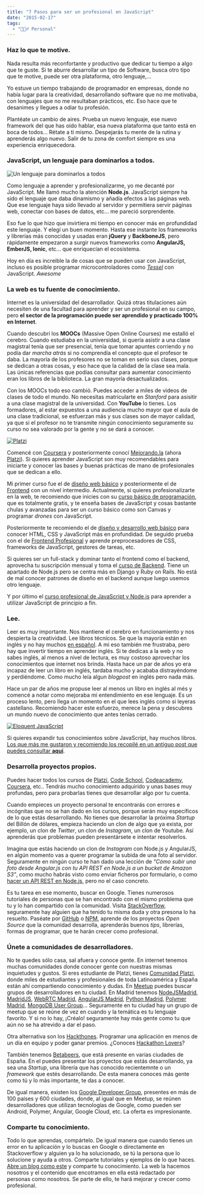 ```yaml
---
title: "7 Pasos para ser un profesional en JavaScript"
date: "2015-02-17"
tags:
  - "🙋🏻‍♂️ Personal"
---
```


<YouTube videoId="Bg89e__YpE8" />

### Haz lo que te motive.

Nada resulta más reconfortante y productivo que dedicar tu tiempo a algo que te guste. Si te aburre desarrollar un tipo de Software, busca otro tipo que te motive, puede ser otra plataforma, otro lenguaje,...

Yo estuve un tiempo trabajando de programador en empresas, donde no había lugar para la creatividad, desarrollando software que no me motivaba, con lenguajes que no me resultaban prácticos, etc. Eso hace que te desanimes y llegues a odiar tu profesión.

Plantéate un cambio de aires. Prueba un nuevo lenguaje, ese nuevo framework del que has oído hablar, esa nueva plataforma que tanto está en boca de todos... Rétate a ti mismo. Despejarás tu mente de la rutina y aprenderás algo nuevo. Salir de tu zona de comfort siempre es una experiencia enriquecedora.

### JavaScript, un lenguaje para dominarlos a todos.

![Un lenguaje para dominarlos a todos](/images/el-camino-para-ser-un-pro-en-javascript/frodoJS.jpg)

Como lenguaje a aprender y profesionalizarme, yo me decanté por JavaScript. Me llamó mucho la atención **Node.js**. JavaScript siempre ha sido el lenguaje que daba dinamismo y añadía efectos a las páginas web. Que ese lenguaje haya sido llevado al servidor y permitiera servir páginas web, conectar con bases de datos, etc... me pareció sorprendente.

Eso fue lo que hizo que invirtiera mi tiempo en conocer más en profundidad este lenguaje. Y elegí un buen momento. Hasta ese instante los frameworks y librerías más conocidas y usadas eran **jQuery** y **BackboneJS**, pero rápidamente empezaron a surgir nuevos frameworks como **AngularJS, EmberJS, Ionic**, etc... que enriquecían el ecosistema.

Hoy en día es increible la de cosas que se pueden usar con JavaScript, incluso es posible programar microcontroladores como _[Tessel](http://tessel.io)_ con JavaScript. _Awesome_

### La web es tu fuente de conocimiento.

Internet es la universidad del desarrollador. Quizá otras titulaciones aún necesiten de una facultad para aprender y ser un profesional en su campo, pero **el sector de la programación puede ser aprendido y practicado 100% en Internet**.

Cuando descubrí los **MOOCs** (Massive Open Online Courses) me estalló el cerebro. Cuando estudiaba en la universidad, si quería asistir a una clase magistral tenía que ser presencial, tenía que tomar apuntes corriendo y no podía dar _marcha atrás_ si no comprendía el concepto que el profesor te daba. La mayoría de los profesores no se toman en serio sus clases, porque se dedican a otras cosas, y eso hace que la calidad de la clase sea mala. Las únicas referencias que podías consultar para aumentar conocimiento eran los libros de la biblioteca. La gran mayoría desactualizados.

Con los MOOCs todo eso cambió. Puedes acceder a miles de videos de clases de todo el mundo. No necesitas matricularte en _Stanford_ para asisitir a una clase magistral de la universidad. Con **YouTube** lo tienes. Los formadores, al estar expuestos a una audiencia mucho mayor que el aula de una clase tradicional, se esfuerzan más y sus clases son de mayor calidad, ya que si el profesor no te transmite ningún conocimiento seguramente su curso no sea valorado por la gente y no se dará a conocer.

[![Platzi](/images/el-camino-para-ser-un-pro-en-javascript/10475665_807915719276961_6638684059685897925_n.png)](http://platzi.com/c/cazaustre)

Comencé con [Coursera](http://coursera.com) y posteriormente conocí [Mejorando.la](http://platzi.com/c/cazaustre) (ahora [Platzi](http://platzi.com/c/cazaustre)). Si quieres aprender JavaScript son muy recomendables para iniciarte y conocer las bases y buenas prácticas de mano de profesionales que se dedican a ello.

Mi primer curso fue el de [diseño web básico](http://platzi.com/online) y posteriormente el de [Frontend](http://platzi.com/frontend) con un nivel intermedio. Actualmente, si quieres profesionalizarte en la web, te recomiendo que inicies con su [curso básico de programación](http://platzi.com/programación), que es totalmente gratis, y te enseña bases de JavaScript y cosas bastante chulas y avanzadas para ser un curso básico como son Canvas y programar _drones_ con JavaScript.

Posteriormente te recomiendo el de [diseño y desarrollo web básico](http://platzi.com/online) para conocer HTML, CSS y JavaScript más en profundidad. De seguido prueba con el de [Frontend Profesional](http://platzi.com/frontend) y aprende preprocesadores de CSS, frameworks de JavaScript, gestores de tareas, etc.

Si quieres ser un full-stack y dominar tanto el frontend como el backend, aprovecha tu suscripción mensual y toma el [curso de Backend](http://platzi.com/backend). Tiene un apartado de Node.js pero se centra más en Django y Ruby on Rails. No está de mal conocer patrones de diseño en el backend aunque luego usemos otro lenguaje.

Y por último el [curso profesional de JavaScript y Node.js](http://platzi.com/js) para aprender a utilizar JavaScript de principio a fin.

### Lee.

Leer es muy importante. Nos mantiene el cerebro en funcionamiento y nos despierta la creatividad. Lee libros técnicos. Se que la mayoría están en inglés y no hay muchos [en español](https://leanpub.com/aprendiendo-javascript). A mi eso también me frustraba, pero hay que invertir tiempo en aprender inglés. Si te dedicas a la web y no sabes inglés, al menos a nivel de lectura, es muy costoso aprovechar los conocimientos que internet nos brinda. Hasta hace un par de años yo era incapaz de leer un libro en inglés, tardaba mucho y acababa distrayéndome y perdiéndome. Como mucho leía algun _blogpost_ en inglés pero nada más.

Hace un par de años me propuse leer al menos un libro en inglés al més y comencé a notar como mejoraba mi entendimiento en ese lenguaje. Es un proceso lento, pero llega un momento en el que lees inglés como si leyeras castellano. Recomiendo hacer este esfuerzo, merece la pena y descubres un mundo nuevo de conocimiento que antes tenías cerrado.

[![Eloquent JavaScript](/images/el-camino-para-ser-un-pro-en-javascript/ejs_gt9otr.png)](http://www.amazon.es/gp/product/B004OEJNQ0/ref=as_li_tf_tl?ie=UTF8&camp=3626&creative=24790&creativeASIN=B004OEJNQ0&linkCode=as2&tag=pa0f-21)

Si quieres expandir tus conocimientos sobre JavaScript, hay muchos libros. [Los que más me gustaron y recomiendo los recopilé en un antiguo post que puedes consultar **aquí**](/libros-javascript/).

### Desarrolla proyectos propios.

Puedes hacer todos los cursos de [Platzi](http://platzi.com), [Code School](http://codeschool.com), [Codeacademy](http://codeacademy.com), [Coursera](http://coursera.com), etc.. Tendrás mucho conocimiento adquirido y unas bases muy profundas, pero para probarlas tienes que desarrollar algo por tu cuenta.

Cuando empieces un proyecto personal te encontrarás con errores e incógnitas que no se han dado en los cursos, porque serán muy específicos de lo que estás desarrollando. No tienes que desarrollar la próxima _Startup_ del Billón de dólares, empieza haciendo un clon de algo que ya exista, por ejemplo, un clon de _Twitter_, un clon de _Instagram_, un clon de Youtube. Así aprenderás que problemas pueden presentársete e intentar resolverlos.

Imagina que estás haciendo un clon de _Instagram_ con Node.js y AngularJS, en algún momento vas a querer programar la subida de una foto al servidor. Seguramente en ningún curso te han dado una lección de _"Cómo subir una foto desde Angular.js con tu API REST en Node.js a un bucket de Amazon S3"_, como mucho habrás visto como enviar ficheros por formulario, o como [hacer un API REST en Node.js](/como-crear-una-api-rest-usando-node-js/), pero no el caso concreto.

Es tu tarea en ese momento, buscar en Google. Tienes numerosos tutoriales de personas que se han encontrado con el mismo problema que tu y lo han compartido con la comunidad. Visita [StackOverflow](http://stackoverflow.com), seguramente hay alguien que ha tenido tu misma duda y otra presona lo ha resuelto. Paséate por [GitHub](http://github.com) o [NPM](http://npmjs.org/), aprende de los proyectos _Open Source_ que la comunidad desarrolla, aprenderás buenos _tips_, librerías, formas de programar, que te harán crecer como profesional.

### Únete a comunidades de desarrolladores.

No te quedes sólo casa, sal afuera y conoce gente. En internet tenemos muchas comunidades donde conocer gente con nuestras mismas inquietudes y gustos. Si eres estudiante de Platzi, tienes [Comunidad Platzi](https://plus.google.com/107441786043637814526/posts), donde miles de estudiantes y profesionales de toda Latinoamérica y España están ahí compartiendo conocimiento y dudas. En [Meetup](http://meetup.com) puedes buscar grupos de desarrolladores en tu ciudad. En Madrid tenemos [NodeJSMadrid](http://www.meetup.com/Node-js-Madrid/), [MadridJS](http://www.meetup.com/madridjs/), [WebRTC Madrid](), [AngularJS Madrid](http://www.meetup.com/AngularJS_Madrid/), [Python Madrid](http://www.meetup.com/Madrid-Python-Meetup/), [Polymer Madrid](http://www.meetup.com/Madrid-Polymer-Group/), [MongoDB User Group](http://www.meetup.com/Madrid-MongoDB-User-Group/)... Seguramente en tu ciudad hay un grupo de meetup que se reúne de vez en cuando y la temática es tu lenguaje favorito. Y si no lo hay, ¡Créalo! seguramente hay más gente como tu que aún no se ha atrevido a dar el paso.

Otra alternativa son los [Hackthones](http://hackathonlovers.com). Programar una aplicación en menos de un día en equipo y poder ganar premios. ¿Conoces [Hackathon Lovers](http://hackathonlovers.com)?

También tenemos [Betabeers](http://betabeers.com), que está presente en varias ciudades de España. En el puedes presentar los proyectos que estás desarrollando, ya sea una _Startup_, una librería que has conocido recientemnte o un _framework_ que estés desarrollando. De esta manera conoces más gente como tú y lo más importante, te das a conocer.

De igual manera, existen los [Google Developer Group](https://developers.google.com/groups/), presentes en más de 100 países y 600 ciudades, donde, al igual que en Meetup, se reúnen desarrolladores que utilizan tecnologías de Google, como pueden ser Android, Polymer, Angular, Google Cloud, etc. La oferta es impresionante.

### Comparte tu conocimiento.

Todo lo que aprendas, compártelo. De igual manera que cuando tienes un error en tu aplicación y lo buscas en Google o directamente en Stackoverflow y alguien ya lo ha solucionado, se tú la persona que lo solucione y ayuda a otros. Comparte tutoriales y ejemplos de lo que haces. [Abre un blog como este](https://carlosazaustre.es/)
y comparte tu conocimiento. La web la hacemos nosotros y el contenido que encotramos en ella está redactado por personas como nosotros. Se parte de ello, te hará mejorar y crecer como profesional.
